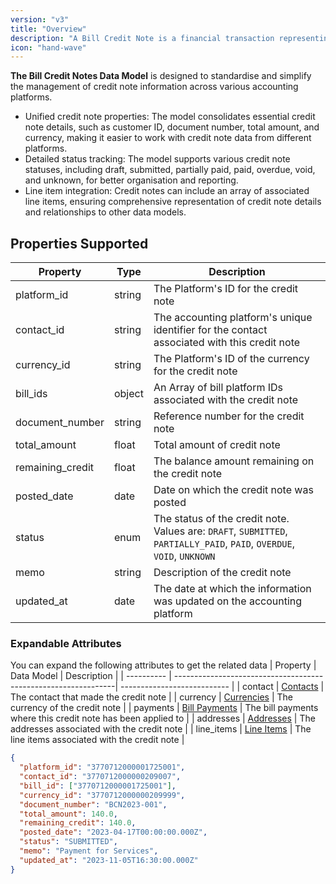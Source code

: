 ```yaml
---
version: "v3"
title: "Overview"
description: "A Bill Credit Note is a financial transaction representing a reduction that can be applied against one or multiple bills issued to Vendors."
icon: "hand-wave"
---
```


**The Bill Credit Notes Data Model** is designed to standardise and simplify the management of credit note information across various accounting platforms.

- Unified credit note properties: The model consolidates essential credit note details, such as customer ID, document number, total amount, and currency, making it easier to work with credit note data from different platforms.
- Detailed status tracking: The model supports various credit note statuses, including draft, submitted, partially paid, paid, overdue, void, and unknown, for better organisation and reporting.
- Line item integration: Credit notes can include an array of associated line items, ensuring comprehensive representation of credit note details and relationships to other data models.

## Properties Supported

| Property         | Type   | Description                                                                                                             |
| ---------------- | ------ | ----------------------------------------------------------------------------------------------------------------------- |
| platform_id      | string | The Platform's ID for the credit note                                                                                   |
| contact_id       | string | The accounting platform's unique identifier for the contact associated with this credit note                            |
| currency_id      | string | The Platform's ID of the currency for the credit note                                                                   |
| bill_ids         | object | An Array of bill platform IDs associated with the credit note                                                           |
| document_number  | string | Reference number for the credit note                                                                                    |
| total_amount     | float  | Total amount of credit note                                                                                             |
| remaining_credit | float  | The balance amount remaining on the credit note                                                                         |
| posted_date      | date   | Date on which the credit note was posted                                                                                |
| status           | enum   | The status of the credit note. Values are: `DRAFT`, `SUBMITTED`, `PARTIALLY_PAID`, `PAID`, `OVERDUE`, `VOID`, `UNKNOWN` |
| memo             | string | Description of the credit note                                                                                          |
| updated_at       | date   | The date at which the information was updated on the accounting platform                                                |

### Expandable Attributes

You can expand the following attributes to get the related data
| Property | Data Model | Description |
| ---------- | ---------------------------------------------------------------| --------------------------- |
| contact | [Contacts](/api-reference/v3/accounting/contacts/overview) | The contact that made the credit note |
| currency | [Currencies](/api-reference/v3/accounting/currencies/overview) | The currency of the credit note |
| payments | [Bill Payments](/api-reference/v3/accounting/bill-payments/overview) | The bill payments where this credit note has been applied to |
| addresses | [Addresses](/api-reference/v3/accounting/bill-credit-notes/overview#addresses) | The addresses associated with the credit note |
| line_items | [Line Items](/api-reference/v3/accounting/bill-credit-notes/overview#line-items) | The line items associated with the credit note |

<Snippet file="addresses_snippet.mdx" />

<Snippet file="line_items_snippet.mdx" />

<ResponseExample name="The Bill Credit Note Object" >

```json The Bill Credit Notes Response Object
{
  "platform_id": "3770712000001725001",
  "contact_id": "3770712000000209007",
  "bill_id": ["3770712000001725001"],
  "currency_id": "3770712000000209999",
  "document_number": "BCN2023-001",
  "total_amount": 140.0,
  "remaining_credit": 140.0,
  "posted_date": "2023-04-17T00:00:00.000Z",
  "status": "SUBMITTED",
  "memo": "Payment for Services",
  "updated_at": "2023-11-05T16:30:00.000Z"
}
```

</ResponseExample>
